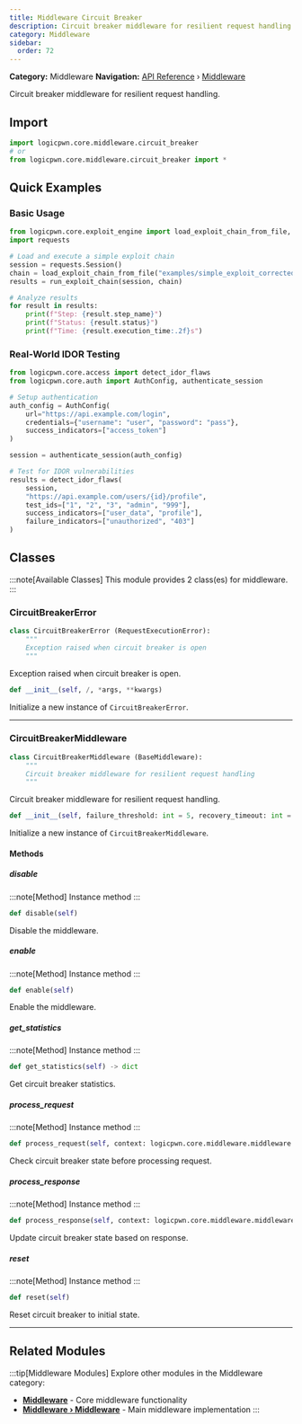 ```yaml
---
title: Middleware Circuit Breaker
description: Circuit breaker middleware for resilient request handling
category: Middleware
sidebar:
  order: 72
---
```



**Category:** Middleware
**Navigation:** [API Reference](../) › [Middleware](../middleware)

Circuit breaker middleware for resilient request handling.

## Import

```python
import logicpwn.core.middleware.circuit_breaker
# or
from logicpwn.core.middleware.circuit_breaker import *
```


## Quick Examples

### Basic Usage

```python
from logicpwn.core.exploit_engine import load_exploit_chain_from_file, run_exploit_chain
import requests

# Load and execute a simple exploit chain
session = requests.Session()
chain = load_exploit_chain_from_file("examples/simple_exploit_corrected.yaml")
results = run_exploit_chain(session, chain)

# Analyze results
for result in results:
    print(f"Step: {result.step_name}")
    print(f"Status: {result.status}")
    print(f"Time: {result.execution_time:.2f}s")
```

### Real-World IDOR Testing

```python
from logicpwn.core.access import detect_idor_flaws
from logicpwn.core.auth import AuthConfig, authenticate_session

# Setup authentication
auth_config = AuthConfig(
    url="https://api.example.com/login",
    credentials={"username": "user", "password": "pass"},
    success_indicators=["access_token"]
)

session = authenticate_session(auth_config)

# Test for IDOR vulnerabilities
results = detect_idor_flaws(
    session,
    "https://api.example.com/users/{id}/profile",
    test_ids=["1", "2", "3", "admin", "999"],
    success_indicators=["user_data", "profile"],
    failure_indicators=["unauthorized", "403"]
)
```


## Classes

:::note[Available Classes]
This module provides 2 class(es) for middleware.
:::

### CircuitBreakerError

<Tabs>
<TabItem label="Overview">

```python
class CircuitBreakerError (RequestExecutionError):
    """
    Exception raised when circuit breaker is open
    """
```

Exception raised when circuit breaker is open.

</TabItem>
<TabItem label="Constructor">

```python
def __init__(self, /, *args, **kwargs)
```

Initialize a new instance of `CircuitBreakerError`.

</TabItem>
</Tabs>


---

### CircuitBreakerMiddleware

<Tabs>
<TabItem label="Overview">

```python
class CircuitBreakerMiddleware (BaseMiddleware):
    """
    Circuit breaker middleware for resilient request handling
    """
```

Circuit breaker middleware for resilient request handling.

</TabItem>
<TabItem label="Constructor">

```python
def __init__(self, failure_threshold: int = 5, recovery_timeout: int = 60, error_threshold: float = 0.5)
```

Initialize a new instance of `CircuitBreakerMiddleware`.

</TabItem>
</Tabs>

#### Methods

##### disable

:::note[Method]
Instance method
:::

```python
def disable(self)
```

Disable the middleware.

##### enable

:::note[Method]
Instance method
:::

```python
def enable(self)
```

Enable the middleware.

##### get_statistics

:::note[Method]
Instance method
:::

```python
def get_statistics(self) -> dict
```

Get circuit breaker statistics.

##### process_request

:::note[Method]
Instance method
:::

```python
def process_request(self, context: logicpwn.core.middleware.middleware.MiddlewareContext) -> logicpwn.core.middleware.middleware.MiddlewareContext
```

Check circuit breaker state before processing request.

##### process_response

:::note[Method]
Instance method
:::

```python
def process_response(self, context: logicpwn.core.middleware.middleware.MiddlewareContext, response: Any) -> Any
```

Update circuit breaker state based on response.

##### reset

:::note[Method]
Instance method
:::

```python
def reset(self)
```

Reset circuit breaker to initial state.


---


## Related Modules

:::tip[Middleware Modules]
Explore other modules in the Middleware category:

- **[Middleware](../middleware)** - Core middleware functionality
- **[Middleware › Middleware](../middleware/middleware)** - Main middleware implementation
:::
